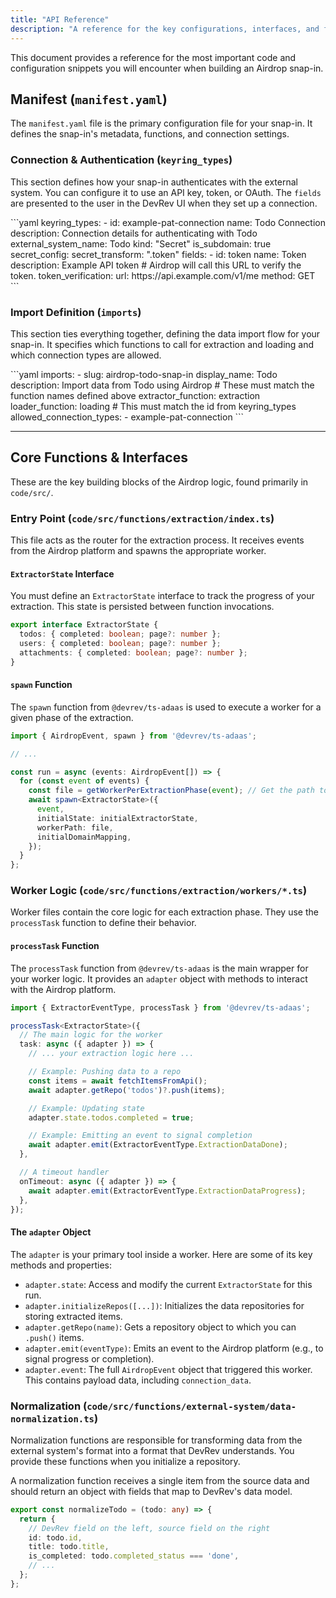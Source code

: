 ```yaml
---
title: "API Reference"
description: "A reference for the key configurations, interfaces, and functions in the Airdrop Template."
---
```



This document provides a reference for the most important code and configuration snippets you will encounter when building an Airdrop snap-in.

## Manifest (`manifest.yaml`)

The `manifest.yaml` file is the primary configuration file for your snap-in. It defines the snap-in's metadata, functions, and connection settings.

### Connection & Authentication (`keyring_types`)

This section defines how your snap-in authenticates with the external system. You can configure it to use an API key, token, or OAuth. The `fields` are presented to the user in the DevRev UI when they set up a connection.

<File>
  <File.Panel title="manifest.yaml">
  ```yaml
  keyring_types:
    - id: example-pat-connection
      name: Todo Connection
      description: Connection details for authenticating with Todo
      external_system_name: Todo
      kind: "Secret"
      is_subdomain: true
      secret_config:
        secret_transform: ".token"
        fields:
          - id: token
            name: Token
            description: Example API token
        # Airdrop will call this URL to verify the token.
        token_verification:
          url: https://api.example.com/v1/me
          method: GET
  ```
  </File.Panel>
</File>


### Import Definition (`imports`)

This section ties everything together, defining the data import flow for your snap-in. It specifies which functions to call for extraction and loading and which connection types are allowed.

<File>
  <File.Panel title="manifest.yaml">
  ```yaml
  imports:
    - slug: airdrop-todo-snap-in
      display_name: Todo
      description: Import data from Todo using Airdrop
      # These must match the function names defined above
      extractor_function: extraction
      loader_function: loading
      # This must match the id from keyring_types
      allowed_connection_types:
        - example-pat-connection
  ```
  </File.Panel>
</File>

---

## Core Functions & Interfaces

These are the key building blocks of the Airdrop logic, found primarily in `code/src/`.

### Entry Point (`code/src/functions/extraction/index.ts`)

This file acts as the router for the extraction process. It receives events from the Airdrop platform and spawns the appropriate worker.

#### `ExtractorState` Interface
You must define an `ExtractorState` interface to track the progress of your extraction. This state is persisted between function invocations.

```typescript
export interface ExtractorState {
  todos: { completed: boolean; page?: number };
  users: { completed: boolean; page?: number };
  attachments: { completed: boolean; page?: number };
}
```

#### `spawn` Function
The `spawn` function from `@devrev/ts-adaas` is used to execute a worker for a given phase of the extraction.

```typescript
import { AirdropEvent, spawn } from '@devrev/ts-adaas';

// ...

const run = async (events: AirdropEvent[]) => {
  for (const event of events) {
    const file = getWorkerPerExtractionPhase(event); // Get the path to the worker script
    await spawn<ExtractorState>({
      event,
      initialState: initialExtractorState,
      workerPath: file,
      initialDomainMapping,
    });
  }
};
```

### Worker Logic (`code/src/functions/extraction/workers/*.ts`)

Worker files contain the core logic for each extraction phase. They use the `processTask` function to define their behavior.

#### `processTask` Function
The `processTask` function from `@devrev/ts-adaas` is the main wrapper for your worker logic. It provides an `adapter` object with methods to interact with the Airdrop platform.

```typescript
import { ExtractorEventType, processTask } from '@devrev/ts-adaas';

processTask<ExtractorState>({
  // The main logic for the worker
  task: async ({ adapter }) => {
    // ... your extraction logic here ...

    // Example: Pushing data to a repo
    const items = await fetchItemsFromApi();
    await adapter.getRepo('todos')?.push(items);

    // Example: Updating state
    adapter.state.todos.completed = true;

    // Example: Emitting an event to signal completion
    await adapter.emit(ExtractorEventType.ExtractionDataDone);
  },

  // A timeout handler
  onTimeout: async ({ adapter }) => {
    await adapter.emit(ExtractorEventType.ExtractionDataProgress);
  },
});
```

#### The `adapter` Object
The `adapter` is your primary tool inside a worker. Here are some of its key methods and properties:

- `adapter.state`: Access and modify the current `ExtractorState` for this run.
- `adapter.initializeRepos([...])`: Initializes the data repositories for storing extracted items.
- `adapter.getRepo(name)`: Gets a repository object to which you can `.push()` items.
- `adapter.emit(eventType)`: Emits an event to the Airdrop platform (e.g., to signal progress or completion).
- `adapter.event`: The full `AirdropEvent` object that triggered this worker. This contains payload data, including `connection_data`.

### Normalization (`code/src/functions/external-system/data-normalization.ts`)

Normalization functions are responsible for transforming data from the external system's format into a format that DevRev understands. You provide these functions when you initialize a repository.

A normalization function receives a single item from the source data and should return an object with fields that map to DevRev's data model.

```typescript
export const normalizeTodo = (todo: any) => {
  return {
    // DevRev field on the left, source field on the right
    id: todo.id,
    title: todo.title,
    is_completed: todo.completed_status === 'done',
    // ...
  };
};
```
